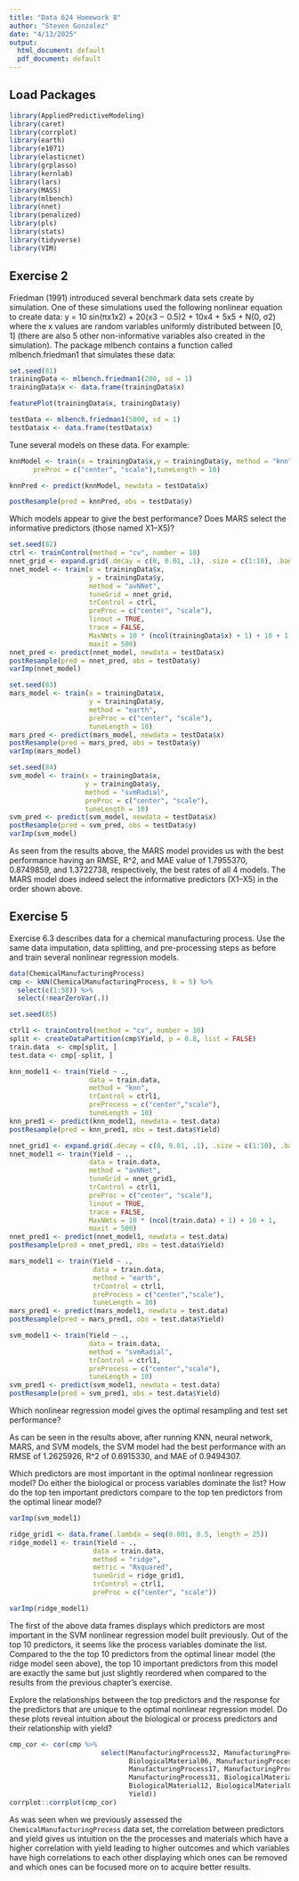 ```yaml
---
title: "Data 624 Homework 8"
author: "Steven Gonzalez"
date: "4/13/2025"
output:
  html_document: default
  pdf_document: default
---
```


## Load Packages
```r
library(AppliedPredictiveModeling)
library(caret)
library(corrplot)
library(earth)
library(e1071)
library(elasticnet)
library(grplasso)
library(kernlab)
library(lars)
library(MASS)
library(mlbench)
library(nnet)
library(penalized)
library(pls)
library(stats)
library(tidyverse)
library(VIM)
```

## Exercise 2

Friedman (1991) introduced several benchmark data sets create by simulation. One of these simulations used the following nonlinear equation to create data: y = 10 sin(πx1x2) + 20(x3 − 0.5)2 + 10x4 + 5x5 + N(0, σ2) where the x values are random variables uniformly distributed between [0, 1] (there are also 5 other non-informative variables also created in the simulation). The package mlbench contains a function called mlbench.friedman1 that simulates these data:
```r
set.seed(81)
trainingData <- mlbench.friedman1(200, sd = 1)
trainingData$x <- data.frame(trainingData$x)

featurePlot(trainingData$x, trainingData$y)

testData <- mlbench.friedman1(5000, sd = 1)
testData$x <- data.frame(testData$x)
```

Tune several models on these data. For example:
```r
knnModel <- train(x = trainingData$x,y = trainingData$y, method = "knn",
      preProc = c("center", "scale"),tuneLength = 10)

knnPred <- predict(knnModel, newdata = testData$x)

postResample(pred = knnPred, obs = testData$y)
```

Which models appear to give the best performance? Does MARS select the informative predictors (those named X1–X5)?
```r
set.seed(82)
ctrl <- trainControl(method = "cv", number = 10)
nnet_grid <- expand.grid(.decay = c(0, 0.01, .1), .size = c(1:10), .bag = FALSE)
nnet_model <- train(x = trainingData$x,
                    y = trainingData$y,
                    method = "avNNet",
                    tuneGrid = nnet_grid,
                    trControl = ctrl,
                    preProc = c("center", "scale"),
                    linout = TRUE,
                    trace = FALSE,
                    MaxNWts = 10 * (ncol(trainingData$x) + 1) + 10 + 1,
                    maxit = 500)
nnet_pred <- predict(nnet_model, newdata = testData$x)
postResample(pred = nnet_pred, obs = testData$y)
varImp(nnet_model)

set.seed(83)
mars_model <- train(x = trainingData$x,
                    y = trainingData$y,
                    method = "earth",
                    preProc = c("center", "scale"),
                    tuneLength = 10)
mars_pred <- predict(mars_model, newdata = testData$x)
postResample(pred = mars_pred, obs = testData$y)
varImp(mars_model)

set.seed(84)
svm_model <- train(x = trainingData$x,
                   y = trainingData$y,
                   method = "svmRadial",
                   preProc = c("center", "scale"),
                   tuneLength = 10)
svm_pred <- predict(svm_model, newdata = testData$x)
postResample(pred = svm_pred, obs = testData$y)
varImp(svm_model)
```

As seen from the results above, the MARS model provides us with the best performance having an RMSE, R\^2, and MAE value of 1.7955370, 0.8749859, and 1.3722738, respectively, the best rates of all 4 models. The MARS model does indeed select the informative predictors (X1–X5) in the order shown above.

## Exercise 5

Exercise 6.3 describes data for a chemical manufacturing process. Use the same data imputation, data splitting, and pre-processing steps as before and train several nonlinear regression models.
```r
data(ChemicalManufacturingProcess)
cmp <- kNN(ChemicalManufacturingProcess, k = 5) %>% 
  select(c(1:58)) %>%
  select(!nearZeroVar(.))

set.seed(85)

ctrl1 <- trainControl(method = "cv", number = 10)
split <- createDataPartition(cmp$Yield, p = 0.8, list = FALSE)
train.data  <- cmp[split, ]
test.data <- cmp[-split, ]

knn_model1 <- train(Yield ~ .,
                    data = train.data,
                    method = "knn",
                    trControl = ctrl1,
                    preProcess = c("center","scale"),
                    tuneLength = 10)
knn_pred1 <- predict(knn_model1, newdata = test.data)
postResample(pred = knn_pred1, obs = test.data$Yield)

nnet_grid1 <- expand.grid(.decay = c(0, 0.01, .1), .size = c(1:10), .bag = FALSE)
nnet_model1 <- train(Yield ~ .,
                    data = train.data,
                    method = "avNNet",
                    tuneGrid = nnet_grid1,
                    trControl = ctrl1,
                    preProc = c("center", "scale"),
                    linout = TRUE,
                    trace = FALSE,
                    MaxNWts = 10 * (ncol(train.data) + 1) + 10 + 1,
                    maxit = 500)
nnet_pred1 <- predict(nnet_model1, newdata = test.data)
postResample(pred = nnet_pred1, obs = test.data$Yield)

mars_model1 <- train(Yield ~ .,
                     data = train.data,
                     method = "earth",
                     trControl = ctrl1,
                     preProcess = c("center","scale"),
                     tuneLength = 10)
mars_pred1 <- predict(mars_model1, newdata = test.data)
postResample(pred = mars_pred1, obs = test.data$Yield)

svm_model1 <- train(Yield ~ .,
                    data = train.data,
                    method = "svmRadial",
                    trControl = ctrl1,
                    preProcess = c("center","scale"),
                    tuneLength = 10)
svm_pred1 <- predict(svm_model1, newdata = test.data)
postResample(pred = svm_pred1, obs = test.data$Yield)
```

Which nonlinear regression model gives the optimal resampling and test set performance?

As can be seen in the results above, after running KNN, neural network, MARS, and SVM models, the SVM model had the best performance with an RMSE of 1.2625926, R^2 of 0.6915330, and MAE of 0.9494307.

Which predictors are most important in the optimal nonlinear regression model? Do either the biological or process variables dominate the list? How do the top ten important predictors compare to the top ten predictors from the optimal linear model?
```r
varImp(svm_model1)

ridge_grid1 <- data.frame(.lambda = seq(0.001, 0.5, length = 25))
ridge_model1 <- train(Yield ~ .,
                     data = train.data,
                     method = "ridge",
                     metric = "Rsquared",
                     tuneGrid = ridge_grid1,
                     trControl = ctrl1,
                     preProc = c("center", "scale"))

varImp(ridge_model1)
```

The first of the above data frames displays which predictors are most important in the SVM nonlinear regression model built previously. Out of the top 10 predictors, it seems like the process variables dominate the list. Compared to the the top 10 predictors from the optimal linear model (the ridge model seen above), the top 10 important predictors from this model are exactly the same but just slightly reordered when compared to the results from the previous chapter's exercise.

Explore the relationships between the top predictors and the response for the predictors that are unique to the optimal nonlinear regression model. Do these plots reveal intuition about the biological or process predictors and their relationship with yield?
```r
cmp_cor <- cor(cmp %>% 
                       select(ManufacturingProcess32, ManufacturingProcess13,
                              BiologicalMaterial06, ManufacturingProcess36,
                              ManufacturingProcess17, ManufacturingProcess09,
                              ManufacturingProcess31, BiologicalMaterial02,
                              BiologicalMaterial12, BiologicalMaterial03,
                              Yield))
corrplot::corrplot(cmp_cor)
```

As was seen when we previously assessed the `ChemicalManufacturingProcess` data set, the correlation between predictors and yield gives us intuition on the the processes and materials which have a higher correlation with yield leading to higher outcomes and which variables have high correlations to each other displaying which ones can be removed and which ones can be focused more on to acquire better results.
